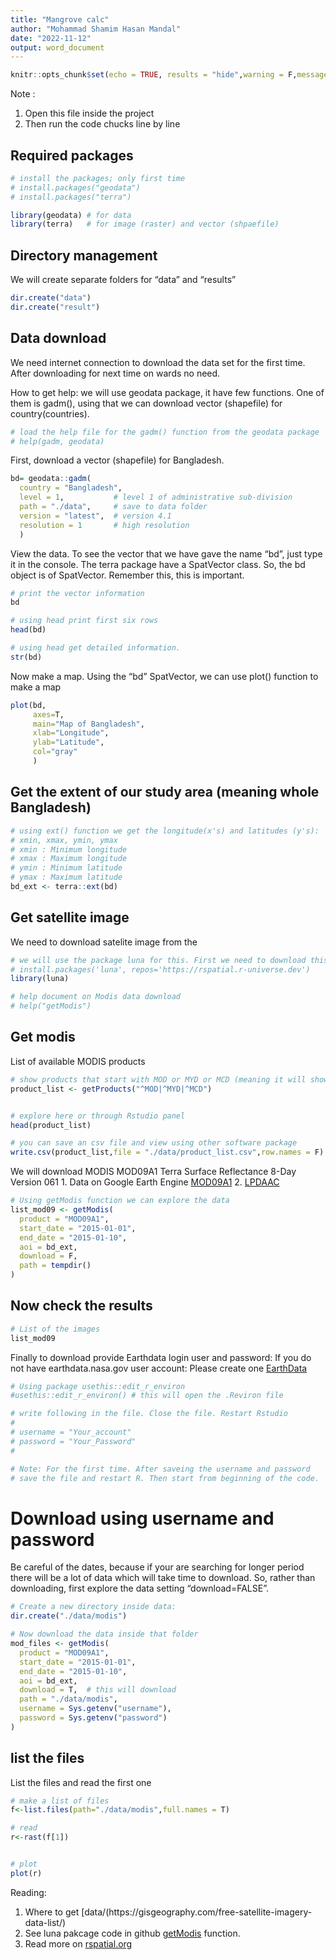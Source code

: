 ```yaml
---
title: "Mangrove calc"
author: "Mohammad Shamim Hasan Mandal"
date: "2022-11-12"
output: word_document
---
```


```r
knitr::opts_chunk$set(echo = TRUE, results = "hide",warning = F,message = F)
```


Note : 

1. Open this file inside the project
2. Then run the code chucks line by line

## Required packages

```r
# install the packages; only first time
# install.packages("geodata")
# install.packages("terra")

library(geodata) # for data
library(terra)   # for image (raster) and vector (shpaefile)
```


## Directory management

We will create separate folders for "data" and "results"

```r
dir.create("data")
dir.create("result")
```


## Data download

We need internet connection to download the data set for the first time.
After downloading for next time on wards no need. 


How to get help: we will use geodata package, it have few functions. One of them
is gadm(), using that we can download vector (shapefile) for country(countries).

```r
# load the help file for the gadm() function from the geodata package
# help(gadm, geodata)
```

First, download a vector (shapefile) for Bangladesh.

```r
bd= geodata::gadm(
  country = "Bangladesh",
  level = 1,           # level 1 of administrative sub-division
  path = "./data",     # save to data folder
  version = "latest",  # version 4.1
  resolution = 1       # high resolution
  )
```

View the data. To see the vector that we have gave the name "bd", just type it 
in the console. The terra package have a SpatVector class. So, the bd object
is of SpatVector. Remember this, this is important.

```r
# print the vector information
bd

# using head print first six rows
head(bd)

# using head get detailed information.
str(bd)
```


Now make a map. Using the "bd" SpatVector, we can use plot() function to 
make a map

```r
plot(bd,
     axes=T,
     main="Map of Bangladesh",
     xlab="Longitude",
     ylab="Latitude",
     col="gray"
     )
```


## Get the extent of our study area (meaning whole Bangladesh)

```r
# using ext() function we get the longitude(x's) and latitudes (y's):
# xmin, xmax, ymin, ymax
# xmin : Minimum longitude
# xmax : Maximum longitude
# ymin : Minimum latitude
# ymax : Maximum latitude
bd_ext <- terra::ext(bd)

```



## Get satellite image

We need to download satelite image from the 

```r
# we will use the package luna for this. First we need to download this: only first time
# install.packages('luna', repos='https://rspatial.r-universe.dev')
library(luna)

# help document on Modis data download
# help("getModis")
```


## Get modis


List of available MODIS products

```r
# show products that start with MOD or MYD or MCD (meaning it will show any mathcing product)
product_list <- getProducts("^MOD|^MYD|^MCD") 


# explore here or through Rstudio panel
head(product_list)

# you can save an csv file and view using other software package
write.csv(product_list,file = "./data/product_list.csv",row.names = F)
```



We will download MODIS MOD09A1 Terra Surface Reflectance 8-Day Version 061
1. Data on Google Earth Engine [MOD09A1](https://developers.google.com/earth-engine/datasets/catalog/MODIS_061_MOD09A1)
2. [LPDAAC](https://lpdaac.usgs.gov/products/mod09a1v006/)

```r
# Using getModis function we can explore the data
list_mod09 <- getModis(
  product = "MOD09A1",
  start_date = "2015-01-01",
  end_date = "2015-01-10",
  aoi = bd_ext,
  download = F,
  path = tempdir()
)
```


## Now check the results

```r
# List of the images
list_mod09

```


Finally to download provide Earthdata login user and password:
If you do not have earthdata.nasa.gov user account: Please create one [EarthData](https://urs.earthdata.nasa.gov/home)

```r
# Using package usethis::edit_r_environ
#usethis::edit_r_environ() # this will open the .Reviron file

# write following in the file. Close the file. Restart Rstudio
#
# username = "Your_account"
# password = "Your_Password"
# 

# Note: For the first time. After saveing the username and password 
# save the file and restart R. Then start from beginning of the code.
```


# Download using username and password

Be careful of the dates, because if your are searching for longer period there will
be a lot of data which will take time to download. So, rather than downloading, first
explore the data setting "download=FALSE".




```r
# Create a new directory inside data:
dir.create("./data/modis")

# Now download the data inside that folder
mod_files <- getModis(
  product = "MOD09A1",
  start_date = "2015-01-01",
  end_date = "2015-01-10",
  aoi = bd_ext,
  download = T,  # this will download
  path = "./data/modis",
  username = Sys.getenv("username"),
  password = Sys.getenv("password")
)
```

## list the files

List the files and read the first one
```r
# make a list of files
f<-list.files(path="./data/modis",full.names = T)

# read
r<-rast(f[1])


# plot
plot(r)

```



Reading:

1. Where to get [data/(https://gisgeography.com/free-satellite-imagery-data-list/)
2. See luna pakcage code in github [getModis](https://github.com/rspatial/luna/blob/master/R/getMODIS.R)
function.
3. Read more on [rspatial.org](https://rspatial.org/)



